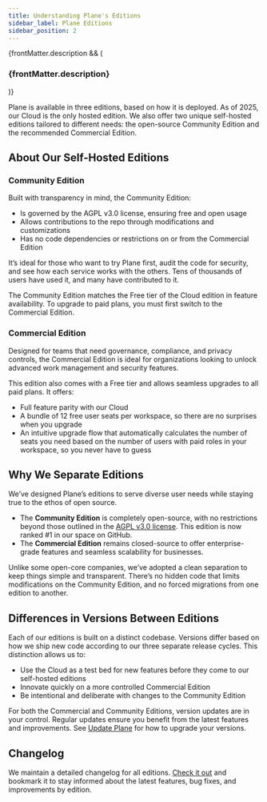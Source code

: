 ```yaml
---
title: Understanding Plane's Editions
sidebar_label: Plane Editions
sidebar_position: 2
---
```


{frontMatter.description && (

<h3 className="description">{frontMatter.description}</h3>
)}

Plane is available in three editions, based on how it is deployed. As of 2025, our
Cloud is the only hosted edition. We also offer two unique self-hosted editions
tailored to different needs: the open-source Community Edition and the recommended
Commercial Edition.

## About Our Self-Hosted Editions

### Community Edition

Built with transparency in mind, the Community Edition:

- Is governed by the AGPL v3.0 license, ensuring free and open usage
- Allows contributions to the repo through modifications and customizations
- Has no code dependencies or restrictions on or from the Commercial Edition

It’s ideal for those who want to try Plane first, audit the code for security, and see
how each service works with the others. Tens of thousands of users have used it, and
many have contributed to it.

The Community Edition matches the Free tier of the Cloud edition in feature
availability. To upgrade to paid plans, you must first switch to the Commercial
Edition.

### Commercial Edition

Designed for teams that need governance, compliance, and privacy controls, the
Commercial Edition is ideal for organizations looking to unlock advanced work
management and security features.

This edition also comes with a Free tier and allows seamless upgrades to all paid
plans. It offers:

- Full feature parity with our Cloud
- A bundle of 12 free user seats per workspace, so there are no surprises when you upgrade
- An intuitive upgrade flow that automatically calculates the number of seats you need based on the number of users with paid roles in your workspace, so you never have to guess

## Why We Separate Editions

We’ve designed Plane’s editions to serve diverse user needs while staying true to the
ethos of open source.

- The **Community Edition** is completely open-source, with no restrictions beyond those outlined in the [AGPL v3.0 license](https://github.com/makeplane/plane/blob/preview/LICENSE.txt). This edition is now ranked #1 in our space on GitHub.
- The **Commercial Edition** remains closed-source to offer enterprise-grade features and seamless scalability for businesses.

Unlike some open-core companies, we’ve adopted a clean separation to keep things
simple and transparent. There’s no hidden code that limits modifications on the
Community Edition, and no forced migrations from one edition to another.

## Differences in Versions Between Editions

Each of our editions is built on a distinct codebase. Versions differ based on how we
ship new code according to our three separate release cycles. This distinction allows
us to:

- Use the Cloud as a test bed for new features before they come to our self-hosted editions
- Innovate quickly on a more controlled Commercial Edition
- Be intentional and deliberate with changes to the Community Edition

For both the Commercial and Community Editions, version updates are in your control.
Regular updates ensure you benefit from the latest features and improvements. See
[Update Plane](/self-hosting/manage/update/to-latest-version) for how to upgrade your
versions.

## Changelog

We maintain a detailed changelog for all editions. [Check it out](https://plane.so/changelog)
and bookmark it to stay informed about the latest features, bug fixes, and
improvements by edition.
